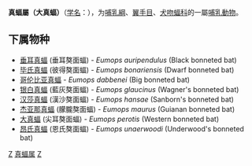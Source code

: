 {{Automatic taxobox
| taxon = Eumops
| authority = Miller, 1906
| image = Eumops perotis.jpeg
| image_caption = [[大真蝠|大真蝠]] ''Eumops perotis''
}}

'''真蝠屬（大真蝠）'''（[[学名|学名]]：{{lang|la|''Eumops''}}），为[[哺乳綱|哺乳綱]]、[[翼手目|翼手目]]、[[犬吻蝠科|犬吻蝠科]]的一屬[[哺乳動物|哺乳動物]]。

==下属物种==
* [[垂耳真蝠|垂耳真蝠]] (垂耳獒面蝠) - ''Eumops auripendulus'' (Black bonneted bat)
* [[毕氏真蝠|毕氏真蝠]] (彼得獒面蝠) - ''Eumops bonariensis'' (Dwarf bonneted bat)
* [[哥伦比亚真蝠|哥伦比亚真蝠]] - ''Eumops dabbenei'' (Big bonneted bat)
* [[银白真蝠|银白真蝠]] (藍灰獒面蝠) - ''Eumops glaucinus'' (Wagner's bonneted bat)
* [[汉莎真蝠|汉莎真蝠]] (漢沙獒面蝠) - ''Eumops hansae'' (Sanborn's bonneted bat)
* [[杰亚那真蝠|杰亚那真蝠]] (朦朧獒面蝠) - ''Eumops maurus'' (Guianan bonneted bat)
* [[大真蝠|大真蝠]] (尖耳獒面蝠) - ''Eumops perotis'' (Western bonneted bat)
* [[昂氏真蝠|昂氏真蝠]] (恩氏獒面蝠) - ''Eumops unaerwoodi'' (Underwood's bonneted bat)

{{Taxonbar|from=Q371577}}

[[Category:犬吻蝠科|Z]]
[[Category:真蝠属|]]
[[Category:_1906年描述的分类群|Z]]